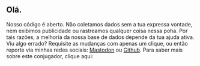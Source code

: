 ## Olá.

Nosso código é aberto. Não coletamos dados sem a tua expressa vontade, nem exibimos publicidade ou
rastreamos qualquer coisa nessa poha. Por tais razões, a melhoria da nossa base de dados 
depende da tua ajuda ativa. Viu algo errado? Requisite as mudanças com 
apenas um clique, ou então reporte via minhas redes sociais: [Mastodon](https://ursal.zone/@renribsilva) ou 
[Github](https://github.com/renribsilva/conjugador). Para saber mais sobre
este conjugador, clique aqui: